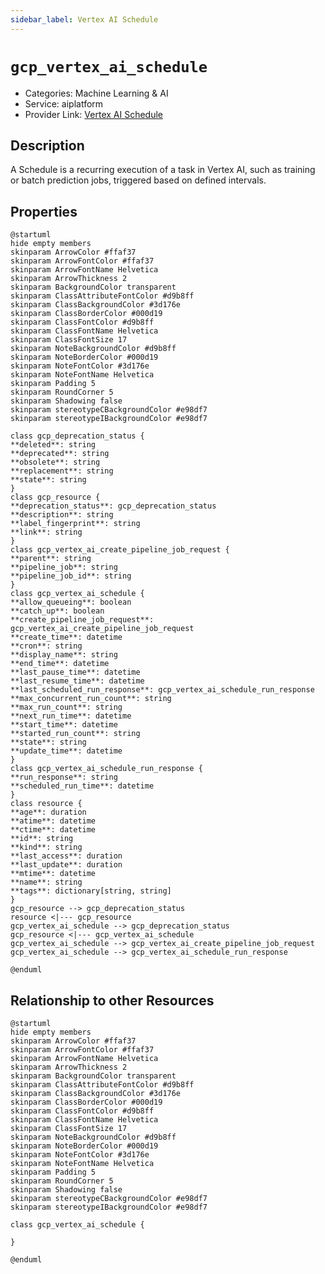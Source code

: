 ```yaml
---
sidebar_label: Vertex AI Schedule
---
```


# `gcp_vertex_ai_schedule`

- Categories: Machine Learning & AI
- Service: aiplatform
- Provider Link: [Vertex AI Schedule](https://cloud.google.com/docs)

## Description
A Schedule is a recurring execution of a task in Vertex AI, such as training or batch prediction jobs, triggered based on defined intervals.

## Properties
<ZoomPanPinch>

```kroki imgType="plantuml" imgAlt="Diagram of Vertex AI Schedule data model"
@startuml
hide empty members
skinparam ArrowColor #ffaf37
skinparam ArrowFontColor #ffaf37
skinparam ArrowFontName Helvetica
skinparam ArrowThickness 2
skinparam BackgroundColor transparent
skinparam ClassAttributeFontColor #d9b8ff
skinparam ClassBackgroundColor #3d176e
skinparam ClassBorderColor #000d19
skinparam ClassFontColor #d9b8ff
skinparam ClassFontName Helvetica
skinparam ClassFontSize 17
skinparam NoteBackgroundColor #d9b8ff
skinparam NoteBorderColor #000d19
skinparam NoteFontColor #3d176e
skinparam NoteFontName Helvetica
skinparam Padding 5
skinparam RoundCorner 5
skinparam Shadowing false
skinparam stereotypeCBackgroundColor #e98df7
skinparam stereotypeIBackgroundColor #e98df7

class gcp_deprecation_status {
**deleted**: string
**deprecated**: string
**obsolete**: string
**replacement**: string
**state**: string
}
class gcp_resource {
**deprecation_status**: gcp_deprecation_status
**description**: string
**label_fingerprint**: string
**link**: string
}
class gcp_vertex_ai_create_pipeline_job_request {
**parent**: string
**pipeline_job**: string
**pipeline_job_id**: string
}
class gcp_vertex_ai_schedule {
**allow_queueing**: boolean
**catch_up**: boolean
**create_pipeline_job_request**: gcp_vertex_ai_create_pipeline_job_request
**create_time**: datetime
**cron**: string
**display_name**: string
**end_time**: datetime
**last_pause_time**: datetime
**last_resume_time**: datetime
**last_scheduled_run_response**: gcp_vertex_ai_schedule_run_response
**max_concurrent_run_count**: string
**max_run_count**: string
**next_run_time**: datetime
**start_time**: datetime
**started_run_count**: string
**state**: string
**update_time**: datetime
}
class gcp_vertex_ai_schedule_run_response {
**run_response**: string
**scheduled_run_time**: datetime
}
class resource {
**age**: duration
**atime**: datetime
**ctime**: datetime
**id**: string
**kind**: string
**last_access**: duration
**last_update**: duration
**mtime**: datetime
**name**: string
**tags**: dictionary[string, string]
}
gcp_resource --> gcp_deprecation_status
resource <|--- gcp_resource
gcp_vertex_ai_schedule --> gcp_deprecation_status
gcp_resource <|--- gcp_vertex_ai_schedule
gcp_vertex_ai_schedule --> gcp_vertex_ai_create_pipeline_job_request
gcp_vertex_ai_schedule --> gcp_vertex_ai_schedule_run_response

@enduml
```

</ZoomPanPinch>


## Relationship to other Resources
<ZoomPanPinch>

```kroki imgType="plantuml" imgAlt="Diagram of Vertex AI Schedule resource relationships"
@startuml
hide empty members
skinparam ArrowColor #ffaf37
skinparam ArrowFontColor #ffaf37
skinparam ArrowFontName Helvetica
skinparam ArrowThickness 2
skinparam BackgroundColor transparent
skinparam ClassAttributeFontColor #d9b8ff
skinparam ClassBackgroundColor #3d176e
skinparam ClassBorderColor #000d19
skinparam ClassFontColor #d9b8ff
skinparam ClassFontName Helvetica
skinparam ClassFontSize 17
skinparam NoteBackgroundColor #d9b8ff
skinparam NoteBorderColor #000d19
skinparam NoteFontColor #3d176e
skinparam NoteFontName Helvetica
skinparam Padding 5
skinparam RoundCorner 5
skinparam Shadowing false
skinparam stereotypeCBackgroundColor #e98df7
skinparam stereotypeIBackgroundColor #e98df7

class gcp_vertex_ai_schedule {

}

@enduml
```

</ZoomPanPinch>




